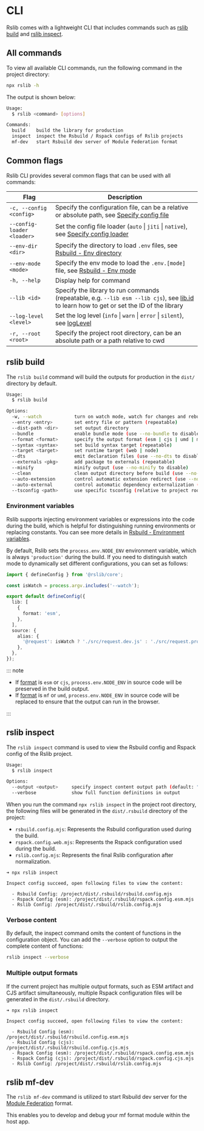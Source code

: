 # CLI

Rslib comes with a lightweight CLI that includes commands such as [rslib build](#rslib-build) and [rslib inspect](#rslib-inspect).

## All commands

To view all available CLI commands, run the following command in the project directory:

```bash
npx rslib -h
```

The output is shown below:

```bash
Usage:
  $ rslib <command> [options]

Commands:
  build    build the library for production
  inspect  inspect the Rsbuild / Rspack configs of Rslib projects
  mf-dev   start Rsbuild dev server of Module Federation format
```

## Common flags

Rslib CLI provides several common flags that can be used with all commands:

| Flag                       | Description                                                                                                                                                 |
| -------------------------- | ----------------------------------------------------------------------------------------------------------------------------------------------------------- |
| `-c, --config <config>`    | Specify the configuration file, can be a relative or absolute path, see [Specify config file](/guide/basic/configure-rslib#specify-config-file)             |
| `--config-loader <loader>` | Set the config file loader (`auto` \| `jiti` \| `native`), see [Specify config loader](/guide/basic/configure-rslib#specify-config-loader)                  |
| `--env-dir <dir>`          | Specify the directory to load `.env` files, see [Rsbuild - Env directory](https://rsbuild.rs/guide/advanced/env-vars#env-directory)                         |
| `--env-mode <mode>`        | Specify the env mode to load the `.env.[mode]` file, see [Rsbuild - Env mode](https://rsbuild.rs/guide/advanced/env-vars#env-mode)                          |
| `-h, --help`               | Display help for command                                                                                                                                    |
| `--lib <id>`               | Specify the library to run commands (repeatable, e.g. `--lib esm --lib cjs`), see [lib.id](/config/lib/id) to learn how to get or set the ID of the library |
| `--log-level <level>`      | Set the log level (`info` \| `warn` \| `error` \| `silent`), see [logLevel](/config/rsbuild/log-level)                                                      |
| `-r, --root <root>`        | Specify the project root directory, can be an absolute path or a path relative to cwd                                                                       |

## rslib build

The `rslib build` command will build the outputs for production in the `dist/` directory by default.

```bash
Usage:
  $ rslib build

Options:
  -w, --watch            turn on watch mode, watch for changes and rebuild
  --entry <entry>        set entry file or pattern (repeatable)
  --dist-path <dir>      set output directory
  --bundle               enable bundle mode (use --no-bundle to disable)
  --format <format>      specify the output format (esm | cjs | umd | mf | iife)
  --syntax <syntax>      set build syntax target (repeatable)
  --target <target>      set runtime target (web | node)
  --dts                  emit declaration files (use --no-dts to disable)
  --externals <pkg>      add package to externals (repeatable)
  --minify               minify output (use --no-minify to disable)
  --clean                clean output directory before build (use --no-clean to disable)
  --auto-extension       control automatic extension redirect (use --no-auto-extension to disable)
  --auto-external        control automatic dependency externalization (use --no-auto-external to disable)
  --tsconfig <path>      use specific tsconfig (relative to project root)
```

### Environment variables

Rslib supports injecting environment variables or expressions into the code during the build, which is helpful for distinguishing running environments or replacing constants. You can see more details in [Rsbuild - Environment variables](https://rsbuild.rs/guide/advanced/env-vars).

By default, Rslib sets the `process.env.NODE_ENV` environment variable, which is always `'production'` during the build. If you need to distinguish watch mode to dynamically set different configurations, you can set as follows:

```ts title="rslib.config.ts"
import { defineConfig } from '@rslib/core';

const isWatch = process.argv.includes('--watch');

export default defineConfig({
  lib: [
    {
      format: 'esm',
    },
  ],
  source: {
    alias: {
      '@request': isWatch ? './src/request.dev.js' : './src/request.prod.js',
    },
  },
});
```

::: note

- If [format](/config/lib/format) is `esm` or `cjs`, `process.env.NODE_ENV` in source code will be preserved in the build output.
- If [format](/config/lib/format) is `mf` or `umd`, `process.env.NODE_ENV` in source code will be replaced to ensure that the output can run in the browser.

:::

## rslib inspect

The `rslib inspect` command is used to view the Rsbuild config and Rspack config of the Rslib project.

```bash
Usage:
  $ rslib inspect

Options:
  --output <output>     specify inspect content output path (default: ".rsbuild")
  --verbose             show full function definitions in output
```

When you run the command `npx rslib inspect` in the project root directory, the following files will be generated in the `dist/.rsbuild` directory of the project:

- `rsbuild.config.mjs`: Represents the Rsbuild configuration used during the build.
- `rspack.config.web.mjs`: Represents the Rspack configuration used during the build.
- `rslib.config.mjs`: Represents the final Rslib configuration after normalization.

```text
➜ npx rslib inspect

Inspect config succeed, open following files to view the content:

  - Rsbuild Config: /project/dist/.rsbuild/rsbuild.config.mjs
  - Rspack Config (esm): /project/dist/.rsbuild/rspack.config.esm.mjs
  - Rslib Config: /project/dist/.rsbuild/rslib.config.mjs
```

### Verbose content

By default, the inspect command omits the content of functions in the configuration object. You can add the `--verbose` option to output the complete content of functions:

```bash
rslib inspect --verbose
```

### Multiple output formats

If the current project has multiple output formats, such as ESM artifact and CJS artifact simultaneously, multiple Rspack configuration files will be generated in the `dist/.rsbuild` directory.

```text
➜ npx rslib inspect

Inspect config succeed, open following files to view the content:

  - Rsbuild Config (esm): /project/dist/.rsbuild/rsbuild.config.esm.mjs
  - Rsbuild Config (cjs): /project/dist/.rsbuild/rsbuild.config.cjs.mjs
  - Rspack Config (esm): /project/dist/.rsbuild/rspack.config.esm.mjs
  - Rspack Config (cjs): /project/dist/.rsbuild/rspack.config.cjs.mjs
  - Rslib Config: /project/dist/.rsbuild/rslib.config.mjs
```

## rslib mf-dev

The `rslib mf-dev` command is utilized to start Rsbuild dev server for the [Module Federation](/guide/advanced/module-federation) format.

This enables you to develop and debug your mf format module within the host app.

